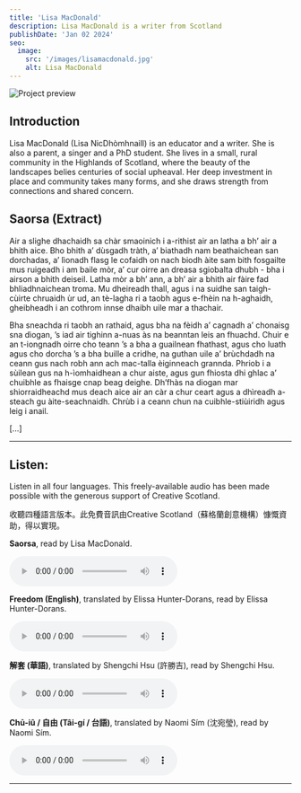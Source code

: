 ```yaml
---
title: 'Lisa MacDonald'
description: Lisa MacDonald is a writer from Scotland
publishDate: 'Jan 02 2024'
seo:
  image:
    src: '/images/lisamacdonald.jpg'
    alt: Lisa MacDonald
---
```



![Project preview](/images/lisamacdonald.jpg)

## Introduction

Lisa MacDonald (Lisa NicDhòmhnaill) is an educator and a writer. She is also a parent, a singer and a PhD student. She lives in a small, rural community in the Highlands of Scotland, where the beauty of the landscapes belies centuries of social upheaval. Her deep investment in place and community takes many forms, and she draws strength from connections and shared concern.

## Saorsa (Extract)

Air a slighe dhachaidh sa chàr smaoinich i a-rithist air an latha a bh’ air a bhith aice. Bho bhith a’ dùsgadh tràth, a’ biathadh nam beathaichean san dorchadas, a’ lìonadh flasg le cofaidh on nach biodh àite sam bith fosgailte mus ruigeadh i am baile mòr, a’ cur oirre an dreasa sgiobalta dhubh - bha i airson a bhith deiseil. Latha mòr a bh’ ann, a bh’ air a bhith air fàire fad bhliadhnaichean troma. Mu dheireadh thall, agus i na suidhe san taigh-cùirte chruaidh ùr ud, an tè-lagha ri a taobh agus e-fhèin na h-aghaidh, gheibheadh i an cothrom innse dhaibh uile mar a thachair.

Bha sneachda ri taobh an rathaid, agus bha na fèidh a’ cagnadh a’ chonaisg sna dìogan, ’s iad air tighinn a-nuas às na beanntan leis an fhuachd. Chuir e an t-iongnadh oirre cho teann ’s a bha a guailnean fhathast, agus cho luath agus cho dorcha ’s a bha buille a cridhe, na guthan uile a’ brùchdadh na ceann gus nach robh ann ach mac-talla èiginneach grannda. Phriob i a sùilean gus na h-ìomhaidhean a chur aiste, agus gun fhiosta dhi ghlac a’ chuibhle as fhaisge cnap beag deighe. Dh’fhàs na diogan mar shiorraidheachd mus deach aice air an càr a chur ceart agus a dhìreadh a-steach gu àite-seachnaidh. Chrùb i a ceann chun na cuibhle-stiùiridh agus leig i anail.

[...]

---

## <Icon name="mdi:headset" class="inline-flex align-middle text-4xl" /> Listen:

Listen in all four languages. This freely-available audio has been made possible with the generous support of Creative Scotland.

收聽四種語言版本。此免費音訊由Creative Scotland（蘇格蘭創意機構）慷慨資助，得以實現。

**Saorsa**, read by Lisa MacDonald.

<audio controls>
  <source src="https://connect.windandbones.com/s/BTrosbyMEEd37Yn/download/Lisa-GA.mp3" type="audio/mp3" />
  Your browser does not support the audio element.
</audio>

**Freedom (English)**, translated by Elissa Hunter-Dorans, read by Elissa Hunter-Dorans.

<audio controls>
  <source src="https://connect.windandbones.com/s/jiYB8Z69DkFzNaA/download/Lisa-EN.mp3" type="audio/mp3" />
  Your browser does not support the audio element.
</audio>

**解套 (華語)**, translated by Shengchi Hsu (許勝吉), read by Shengchi Hsu.

<audio controls>
  <source src="https://connect.windandbones.com/s/MPgzM9S4NaarRDi/download/Lisa-ZW.mp3" type="audio/mp3" />
  Your browser does not support the audio element.
</audio>

**Chū-iû / 自由 (Tâi-gí / 台語)**, translated by Naomi Sím (沈宛瑩), read by Naomi Sím.

<audio controls>
  <source src="https://connect.windandbones.com/s/AiCPE8E4to4X7PN/download/Lisa-TW.mp3" type="audio/mp3" />
  Your browser does not support the audio element.
</audio>

---

<Order />
